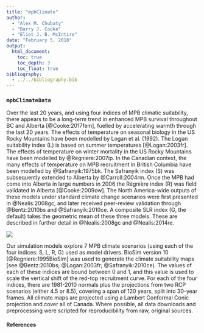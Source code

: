 ```yaml
---
title: "mpbClimate"
author:
  - "Alex M. Chubaty"
  - "Barry J. Cooke"
  - "Eliot J. B. McIntire"
date: "February 5, 2018"
output:
  html_document:
    toc: true
    toc_depth: 3
    toc_float: true
bibliography:
  - ../../bibliography.bib
---
```


### `mpbClimateData`

Over the last 20 years, and using four indices of MPB climatic suitability, there appears to be a long-term trend in enhanced MPB survival throughout BC and Alberta [@Cooke:2017fem], fuelled by accelerating warmth through the last 20 years.
The effects of temperature on seasonal biology in the US Rocky Mountains have been modelled by Logan et al. (1992). The Logan suitability index (L) is based on summer temperatures [@Logan:2003fr].
The effects of temperature on winter mortality in the US Rocky Mountains have been modelled by @Regniere:2007ip.
In the Canadian context, the many effects of temperature on MPB recruitment in British Columbia have been modelled by @Safranyik:1975bk.
The Safranyik index (S) was subsequently extended to Alberta by @Carroll:2004rm.
Once the MPB had come into Alberta in large numbers in 2006 the Régnière index (R) was field validated in Alberta [@Cooke:2009ow].
The North America-wide outputs of these models under standard climate change scenarios were first presented in @Nealis:2008gc, and later received peer-review validation through @Bentz:2010bs and @Safranyik:2010ce.
A composite SLR index (G, the default) takes the geometric mean of these three models. These are described in further detail in @Nealis:2008gc and @Nealis:2014re.

![](fig4_Cooke&Carroll_climate_indices.png)

Our simulation models explore 7 MPB climate scenarios (using each of the four indices: S, L, R, G) used as model drivers.
BioSim version 10 [@Regniere:1995BioSim] was used to generate the climate suitability maps [see @Bentz:2010bs; @Logan:2003fr; @Safranyik:2010ce).
The values of each of these indices are bound between 0 and 1, and this value is used to scale the vertical shift of the red-top recruitment curve.
For each of the four indices, there are 1981-2010 normals plus the projections from two RCP scenarios (either 4.5 or 8.5), covering a span of 120 years, split into 30-year frames.
All climate maps are projected using a Lambert Conformal Conic projection and cover all of Canada.
Where possible, all data downloads and preprocessing were scripted for reproducibility from raw, original sources.

#### References
